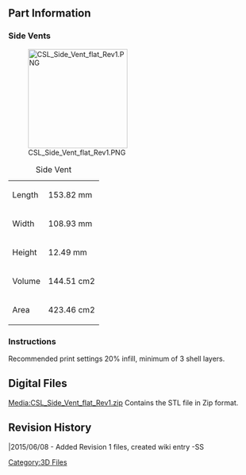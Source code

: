 {{Tutorial|
 bgcolor = #00F|
 fgcolor = #FFF|
 name = CS:L Side Vents |
 image = [[File:CSL_Logo.jpg|200px]]|
 category = 3D Files Part Archive|
 creators = Steele Smith ([[User:Steele|Steele]])|
 contributors = Andrew Radovich |
 date = June 08, 2015|
 updated  = June 08, 2015|
 note = STL files for 3D printing only.|
 
}} 

<br> 

== Part Information  ==

=== Side Vents ===
[[File:CSL_Side_Vent_flat_Rev1.PNG|200px]]

{| class="wikitable"
|+Side Vent
|-
|Length
|153.82 mm
|-
|Width
|108.93 mm
|-
|Height
|12.49 mm
|-
|Volume 
|144.51 cm2
|-
|Area
|423.46 cm2
|}



=== Instructions  ===
Recommended print settings 20% infill, minimum of 3 shell layers.

== Digital Files<br>  ==
[[Media:CSL_Side_Vent_flat_Rev1.zip]] Contains the STL file in Zip format.<br>


== Revision History  ==

|2015/06/08 - Added Revision 1 files, created wiki entry -SS

[[Category:3D Files]]
